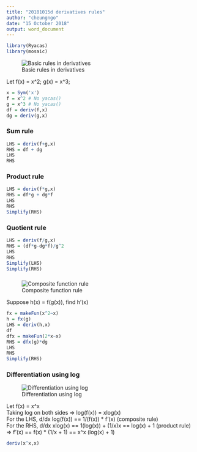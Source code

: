 ```yaml
---
title: "20181015d derivatives rules"
author: "cheungngo"
date: "15 October 2018"
output: word_document
---
```


```r
library(Ryacas)
library(mosaic)
```


![Basic rules in derivatives](03-rules-basic.png)

Let f(x) = x^2; g(x) = x^3;  

```r
x = Sym('x')
f = x^2 # No yacas()
g = x^3 # No yacas()
df = deriv(f,x)
dg = deriv(g,x)
```


### Sum rule

```r
LHS = deriv(f+g,x)
RHS = df + dg
LHS
RHS
```

###

### Product rule

```r
LHS = deriv(f*g,x)
RHS = df*g + dg*f
LHS
RHS
Simplify(RHS)
```

###

### Quotient rule

```r
LHS = deriv(f/g,x)
RHS = (df*g-dg*f)/g^2
LHS
RHS
Simplify(LHS)
Simplify(RHS)
```

###

![Composite function rule](03-rules-composite.png)

Suppose h(x) = f(g(x)), find h'(x)

```r
fx = makeFun(x^2~x)
h = fx(g)
LHS = deriv(h,x)
df
dfx = makeFun(2*x~x)
RHS = dfx(g)*dg
LHS
RHS
Simplify(RHS)
```

###

### Differentiation using log

![Differentiation using log](03-d-log.png)

Let f(x) = x^x  
Taking log on both sides => log(f(x)) = xlog(x)  
For the LHS, d/dx log(f(x)) == 1/(f(x)) * f'(x) (composite rule)  
For the RHS, d/dx xlog(x) == 1(log(x)) + (1/x)x == log(x) + 1 (product rule)  
=> f'(x) == f(x) * (1/x + 1) == x^x (log(x) + 1)

```r
deriv(x^x,x)
```

